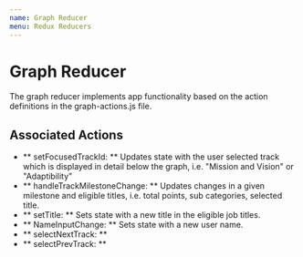 ```yaml
---
name: Graph Reducer
menu: Redux Reducers
---
```


# Graph Reducer
The graph reducer implements app functionality based on the action definitions in the graph-actions.js file.

## Associated Actions
- ** setFocusedTrackId: ** Updates state with the user selected track which is displayed in detail below the graph, i.e. "Mission and Vision" or "Adaptibility"
- ** handleTrackMilestoneChange: ** Updates changes in a given milestone and eligible titles, i.e. total points, sub categories, selected title.
- ** setTitle: ** Sets state with a new title in the eligible job titles.
- ** NameInputChange: ** Sets state with a new user name.
- ** selectNextTrack: **
- ** selectPrevTrack: **
